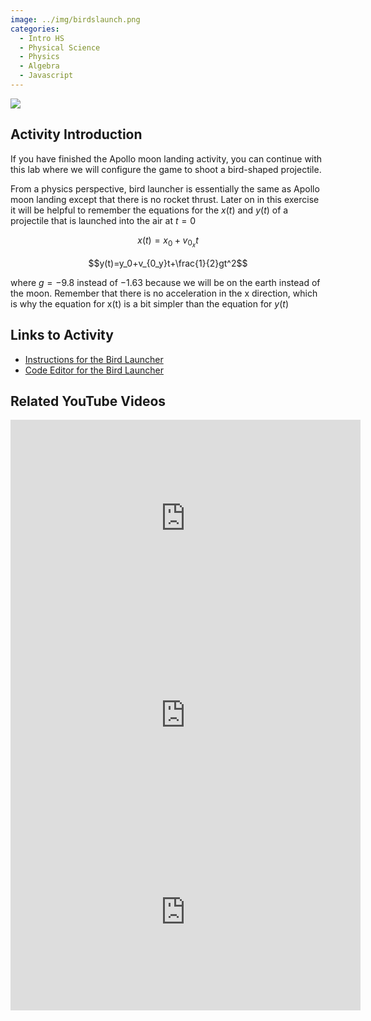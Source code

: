 ```yaml
---
image: ../img/birdslaunch.png
categories:
  - Intro HS
  - Physical Science
  - Physics
  - Algebra
  - Javascript
---
```


![](../img/birdslaunch.png)

## Activity Introduction

If you have finished the Apollo moon landing activity, you can continue with this lab where we will configure the game to shoot a bird-shaped projectile.

From a physics perspective, bird launcher is essentially the same as Apollo moon landing except that there is no rocket thrust. Later on in this exercise it will be helpful to remember the equations for the $x(t)$ and $y(t)$ of a projectile that is launched into the air at $t = 0$

$$x(t)=x_0+v_{0_x}t$$

$$y(t)=y_0+v_{0_y}t+\frac{1}{2}gt^2$$

where $g=−9.8$ instead of $−1.63$ because we will be on the earth instead of the moon. Remember that there is no acceleration in the x direction, which is why the equation for x(t) is a bit simpler than the equation for $y(t)$



## Links to Activity
* [Instructions for the Bird Launcher](https://www.asc.ohio-state.edu/orban.14/stemcoding/milestones/birdlauncher/birdlauncher.html)
* [Code Editor for the Bird Launcher](https://editor.p5js.org/ChrisOrban/sketches/RJa82iYV7)

## Related YouTube Videos

<iframe width="560" height="315" src="https://www.youtube.com/embed/gQI_OeCklSI?si=NlrTK1kNToTLUYkh" title="YouTube video player" frameborder="0" allow="accelerometer; autoplay; clipboard-write; encrypted-media; gyroscope; picture-in-picture; web-share" referrerpolicy="strict-origin-when-cross-origin" allowfullscreen></iframe>

<iframe width="560" height="315" src="https://www.youtube.com/embed/_1eiHFKOJlg?si=xcHS23Mv42phqDTz" title="YouTube video player" frameborder="0" allow="accelerometer; autoplay; clipboard-write; encrypted-media; gyroscope; picture-in-picture; web-share" referrerpolicy="strict-origin-when-cross-origin" allowfullscreen></iframe>

<iframe width="560" height="315" src="https://www.youtube.com/embed/ukWh0DQISLo?si=OUtMj0AxZFrblNA1" title="YouTube video player" frameborder="0" allow="accelerometer; autoplay; clipboard-write; encrypted-media; gyroscope; picture-in-picture; web-share" referrerpolicy="strict-origin-when-cross-origin" allowfullscreen></iframe>
